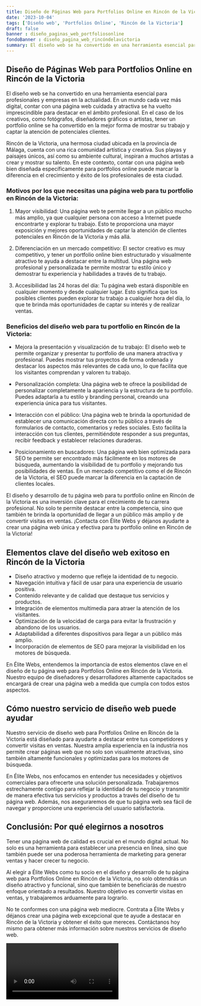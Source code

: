 ```yaml
---
title: Diseño de Páginas Web para Portfolios Online en Rincón de la Victoria
date: '2023-10-04'
tags: ['Diseño web', 'Portfolios Online', 'Rincón de la Victoria']
draft: false
banner : diseño_paginas_web_portfoliosonline
fondoBanner : diseño_pagina_web_rincóndelavictoria
summary: El diseño web se ha convertido en una herramienta esencial para profesionales y empresas en la actualidad. En un mundo cada vez más digital, contar con una página web cuidada y atractiva se ha vuelto imprescindible para destacar en el ámbito profesional. En el caso de los creativos, como fotógrafos, diseñadores gráficos o artistas, tener un portfolio online se ha convertido en la mejor forma de mostrar su trabajo y captar la atención de potenciales clientes.
---
```


## Diseño de Páginas Web para Portfolios Online en Rincón de la Victoria

El diseño web se ha convertido en una herramienta esencial para profesionales y empresas en la actualidad. En un mundo cada vez más digital, contar con una página web cuidada y atractiva se ha vuelto imprescindible para destacar en el ámbito profesional. En el caso de los creativos, como fotógrafos, diseñadores gráficos o artistas, tener un portfolio online se ha convertido en la mejor forma de mostrar su trabajo y captar la atención de potenciales clientes.

Rincón de la Victoria, una hermosa ciudad ubicada en la provincia de Málaga, cuenta con una rica comunidad artística y creativa. Sus playas y paisajes únicos, así como su ambiente cultural, inspiran a muchos artistas a crear y mostrar su talento. En este contexto, contar con una página web bien diseñada específicamente para portfolios online puede marcar la diferencia en el crecimiento y éxito de los profesionales de esta ciudad.

### Motivos por los que necesitas una página web para tu portfolio en Rincón de la Victoria:

1. Mayor visibilidad: Una página web te permite llegar a un público mucho más amplio, ya que cualquier persona con acceso a Internet puede encontrarte y explorar tu trabajo. Esto te proporciona una mayor exposición y mejores oportunidades de captar la atención de clientes potenciales en Rincón de la Victoria y más allá.

2. Diferenciación en un mercado competitivo: El sector creativo es muy competitivo, y tener un portfolio online bien estructurado y visualmente atractivo te ayuda a destacar entre la multitud. Una página web profesional y personalizada te permite mostrar tu estilo único y demostrar tu experiencia y habilidades a través de tu trabajo.

3. Accesibilidad las 24 horas del día: Tu página web estará disponible en cualquier momento y desde cualquier lugar. Esto significa que los posibles clientes pueden explorar tu trabajo a cualquier hora del día, lo que te brinda más oportunidades de captar su interés y de realizar ventas.

### Beneficios del diseño web para tu portfolio en Rincón de la Victoria:

- Mejora la presentación y visualización de tu trabajo: El diseño web te permite organizar y presentar tu portfolio de una manera atractiva y profesional. Puedes mostrar tus proyectos de forma ordenada y destacar los aspectos más relevantes de cada uno, lo que facilita que los visitantes comprendan y valoren tu trabajo.

- Personalización completa: Una página web te ofrece la posibilidad de personalizar completamente la apariencia y la estructura de tu portfolio. Puedes adaptarla a tu estilo y branding personal, creando una experiencia única para tus visitantes.

- Interacción con el público: Una página web te brinda la oportunidad de establecer una comunicación directa con tu público a través de formularios de contacto, comentarios y redes sociales. Esto facilita la interacción con tus clientes, permitiéndote responder a sus preguntas, recibir feedback y establecer relaciones duraderas.

- Posicionamiento en buscadores: Una página web bien optimizada para SEO te permite ser encontrado más fácilmente en los motores de búsqueda, aumentando la visibilidad de tu portfolio y mejorando tus posibilidades de ventas. En un mercado competitivo como el de Rincón de la Victoria, el SEO puede marcar la diferencia en la captación de clientes locales.

El diseño y desarrollo de tu página web para tu portfolio online en Rincón de la Victoria es una inversión clave para el crecimiento de tu carrera profesional. No solo te permite destacar entre la competencia, sino que también te brinda la oportunidad de llegar a un público más amplio y de convertir visitas en ventas. ¡Contacta con Élite Webs y déjanos ayudarte a crear una página web única y efectiva para tu portfolio online en Rincón de la Victoria!

<GifSeo />

<Cta />

## Elementos clave del diseño web exitoso en Rincón de la Victoria

- Diseño atractivo y moderno que refleje la identidad de tu negocio.
- Navegación intuitiva y fácil de usar para una experiencia de usuario positiva.
- Contenido relevante y de calidad que destaque tus servicios y productos.
- Integración de elementos multimedia para atraer la atención de los visitantes.
- Optimización de la velocidad de carga para evitar la frustración y abandono de los usuarios.
- Adaptabilidad a diferentes dispositivos para llegar a un público más amplio.
- Incorporación de elementos de SEO para mejorar la visibilidad en los motores de búsqueda.

En Élite Webs, entendemos la importancia de estos elementos clave en el diseño de tu página web para Portfolios Online en Rincón de la Victoria. Nuestro equipo de diseñadores y desarrolladores altamente capacitados se encargará de crear una página web a medida que cumpla con todos estos aspectos.

## Cómo nuestro servicio de diseño web puede ayudar

Nuestro servicio de diseño web para Portfolios Online en Rincón de la Victoria está diseñado para ayudarte a destacar entre tus competidores y convertir visitas en ventas. Nuestra amplia experiencia en la industria nos permite crear páginas web que no solo son visualmente atractivas, sino también altamente funcionales y optimizadas para los motores de búsqueda.

En Élite Webs, nos enfocamos en entender tus necesidades y objetivos comerciales para ofrecerte una solución personalizada. Trabajaremos estrechamente contigo para reflejar la identidad de tu negocio y transmitir de manera efectiva tus servicios y productos a través del diseño de tu página web. Además, nos aseguraremos de que tu página web sea fácil de navegar y proporcione una experiencia del usuario satisfactoria.

## Conclusión: Por qué elegirnos a nosotros

Tener una página web de calidad es crucial en el mundo digital actual. No solo es una herramienta para establecer una presencia en línea, sino que también puede ser una poderosa herramienta de marketing para generar ventas y hacer crecer tu negocio.

Al elegir a Élite Webs como tu socio en el diseño y desarrollo de tu página web para Portfolios Online en Rincón de la Victoria, no solo obtendrás un diseño atractivo y funcional, sino que también te beneficiarás de nuestro enfoque orientado a resultados. Nuestro objetivo es convertir visitas en ventas, y trabajaremos arduamente para lograrlo.

No te conformes con una página web mediocre. Contrata a Élite Webs y déjanos crear una página web excepcional que te ayude a destacar en Rincón de la Victoria y obtener el éxito que mereces. Contáctanos hoy mismo para obtener más información sobre nuestros servicios de diseño web.

<Video />

<CtaBot job='Portfolios Online' city='Rincón de la Victoria'/>

<Gmaps query='Rincón de la Victoria+españa+maps' />